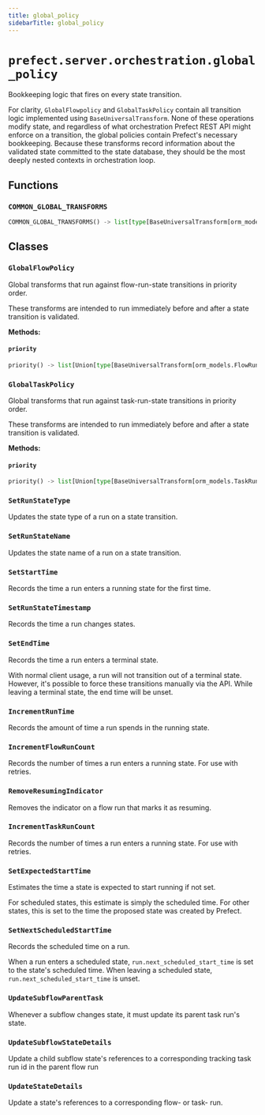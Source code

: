 ```yaml
---
title: global_policy
sidebarTitle: global_policy
---
```


# `prefect.server.orchestration.global_policy`



Bookkeeping logic that fires on every state transition.

For clarity, `GlobalFlowpolicy` and `GlobalTaskPolicy` contain all transition logic
implemented using `BaseUniversalTransform`. None of these operations modify state, and regardless of what orchestration Prefect REST API might
enforce on a transition, the global policies contain Prefect's necessary bookkeeping.
Because these transforms record information about the validated state committed to the
state database, they should be the most deeply nested contexts in orchestration loop.


## Functions

### `COMMON_GLOBAL_TRANSFORMS` <sup><a href="https://github.com/PrefectHQ/prefect/blob/main/src/prefect/server/orchestration/global_policy.py#L34" target="_blank"><Icon icon="github" size="14" /></a></sup>

```python
COMMON_GLOBAL_TRANSFORMS() -> list[type[BaseUniversalTransform[orm_models.Run, Union[core.FlowRunPolicy, core.TaskRunPolicy]]]]
```

## Classes

### `GlobalFlowPolicy` <sup><a href="https://github.com/PrefectHQ/prefect/blob/main/src/prefect/server/orchestration/global_policy.py#L54" target="_blank"><Icon icon="github" size="14" /></a></sup>


Global transforms that run against flow-run-state transitions in priority order.

These transforms are intended to run immediately before and after a state transition
is validated.


**Methods:**

#### `priority` <sup><a href="https://github.com/PrefectHQ/prefect/blob/main/src/prefect/server/orchestration/global_policy.py#L63" target="_blank"><Icon icon="github" size="14" /></a></sup>

```python
priority() -> list[Union[type[BaseUniversalTransform[orm_models.FlowRun, core.FlowRunPolicy]], type[BaseOrchestrationRule[orm_models.FlowRun, core.FlowRunPolicy]]]]
```

### `GlobalTaskPolicy` <sup><a href="https://github.com/PrefectHQ/prefect/blob/main/src/prefect/server/orchestration/global_policy.py#L87" target="_blank"><Icon icon="github" size="14" /></a></sup>


Global transforms that run against task-run-state transitions in priority order.

These transforms are intended to run immediately before and after a state transition
is validated.


**Methods:**

#### `priority` <sup><a href="https://github.com/PrefectHQ/prefect/blob/main/src/prefect/server/orchestration/global_policy.py#L96" target="_blank"><Icon icon="github" size="14" /></a></sup>

```python
priority() -> list[Union[type[BaseUniversalTransform[orm_models.TaskRun, core.TaskRunPolicy]], type[BaseOrchestrationRule[orm_models.TaskRun, core.TaskRunPolicy]]]]
```

### `SetRunStateType` <sup><a href="https://github.com/PrefectHQ/prefect/blob/main/src/prefect/server/orchestration/global_policy.py#L115" target="_blank"><Icon icon="github" size="14" /></a></sup>


Updates the state type of a run on a state transition.


### `SetRunStateName` <sup><a href="https://github.com/PrefectHQ/prefect/blob/main/src/prefect/server/orchestration/global_policy.py#L135" target="_blank"><Icon icon="github" size="14" /></a></sup>


Updates the state name of a run on a state transition.


### `SetStartTime` <sup><a href="https://github.com/PrefectHQ/prefect/blob/main/src/prefect/server/orchestration/global_policy.py#L155" target="_blank"><Icon icon="github" size="14" /></a></sup>


Records the time a run enters a running state for the first time.


### `SetRunStateTimestamp` <sup><a href="https://github.com/PrefectHQ/prefect/blob/main/src/prefect/server/orchestration/global_policy.py#L177" target="_blank"><Icon icon="github" size="14" /></a></sup>


Records the time a run changes states.


### `SetEndTime` <sup><a href="https://github.com/PrefectHQ/prefect/blob/main/src/prefect/server/orchestration/global_policy.py#L197" target="_blank"><Icon icon="github" size="14" /></a></sup>


Records the time a run enters a terminal state.

With normal client usage, a run will not transition out of a terminal state.
However, it's possible to force these transitions manually via the API. While
leaving a terminal state, the end time will be unset.


### `IncrementRunTime` <sup><a href="https://github.com/PrefectHQ/prefect/blob/main/src/prefect/server/orchestration/global_policy.py#L233" target="_blank"><Icon icon="github" size="14" /></a></sup>


Records the amount of time a run spends in the running state.


### `IncrementFlowRunCount` <sup><a href="https://github.com/PrefectHQ/prefect/blob/main/src/prefect/server/orchestration/global_policy.py#L257" target="_blank"><Icon icon="github" size="14" /></a></sup>


Records the number of times a run enters a running state. For use with retries.


### `RemoveResumingIndicator` <sup><a href="https://github.com/PrefectHQ/prefect/blob/main/src/prefect/server/orchestration/global_policy.py#L283" target="_blank"><Icon icon="github" size="14" /></a></sup>


Removes the indicator on a flow run that marks it as resuming.


### `IncrementTaskRunCount` <sup><a href="https://github.com/PrefectHQ/prefect/blob/main/src/prefect/server/orchestration/global_policy.py#L309" target="_blank"><Icon icon="github" size="14" /></a></sup>


Records the number of times a run enters a running state. For use with retries.


### `SetExpectedStartTime` <sup><a href="https://github.com/PrefectHQ/prefect/blob/main/src/prefect/server/orchestration/global_policy.py#L328" target="_blank"><Icon icon="github" size="14" /></a></sup>


Estimates the time a state is expected to start running if not set.

For scheduled states, this estimate is simply the scheduled time. For other states,
this is set to the time the proposed state was created by Prefect.


### `SetNextScheduledStartTime` <sup><a href="https://github.com/PrefectHQ/prefect/blob/main/src/prefect/server/orchestration/global_policy.py#L356" target="_blank"><Icon icon="github" size="14" /></a></sup>


Records the scheduled time on a run.

When a run enters a scheduled state, `run.next_scheduled_start_time` is set to
the state's scheduled time. When leaving a scheduled state,
`run.next_scheduled_start_time` is unset.


### `UpdateSubflowParentTask` <sup><a href="https://github.com/PrefectHQ/prefect/blob/main/src/prefect/server/orchestration/global_policy.py#L386" target="_blank"><Icon icon="github" size="14" /></a></sup>


Whenever a subflow changes state, it must update its parent task run's state.


### `UpdateSubflowStateDetails` <sup><a href="https://github.com/PrefectHQ/prefect/blob/main/src/prefect/server/orchestration/global_policy.py#L418" target="_blank"><Icon icon="github" size="14" /></a></sup>


Update a child subflow state's references to a corresponding tracking task run id
in the parent flow run


### `UpdateStateDetails` <sup><a href="https://github.com/PrefectHQ/prefect/blob/main/src/prefect/server/orchestration/global_policy.py#L442" target="_blank"><Icon icon="github" size="14" /></a></sup>


Update a state's references to a corresponding flow- or task- run.

